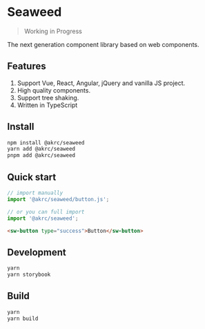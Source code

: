 
<Meta title="Introduction" />

# Seaweed

> Working in Progress

The next generation component library based on web components.

## Features

1. Support Vue, React, Angular, jQuery and vanilla JS project.
2. High quality components.
3. Support tree shaking.
4. Written in TypeScript

## Install

```bash
npm install @akrc/seaweed
yarn add @akrc/seaweed
pnpm add @akrc/seaweed
```

## Quick start

```ts
// import manually
import '@akrc/seaweed/button.js';

// or you can full import
import '@akrc/seaweed';
```

```html
<sw-button type="success">Button</sw-button>
```

## Development

```bash
yarn
yarn storybook
```

## Build

```bash
yarn
yarn build
```
